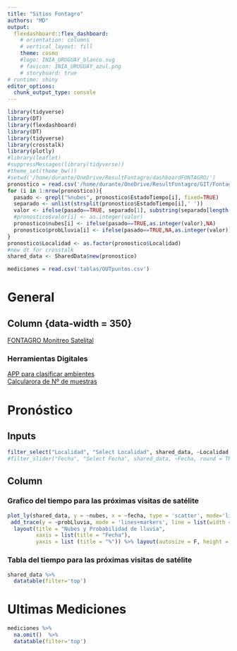 ```yaml
---
title: "Sitios Fontagro"
authors: "MD"
output: 
  flexdashboard::flex_dashboard:
    # orientation: columns
    # vertical_layout: fill
    theme: cosmo
    #logo: INIA_URUGUAY_blanco.svg
    # favicon: INIA_URUGUAY_azul.png
    # storyboard: true
# runtime: shiny
editor_options: 
  chunk_output_type: console
---
```


```r
library(tidyverse)
library(DT)
library(flexdashboard)
library(DT)
library(tidyverse)
library(crosstalk)
library(plotly)
#library(leaflet)
#suppressMessages(library(tidyverse))
#theme_set(theme_bw())
#setwd('/home/durante/OneDrive/ResultFontagro/dashboardFONTAGRO/')
pronostico = read.csv('/home/durante/OneDrive/ResultFontagro/GIT/FontagroMuestreos/tablas/OUTpronostico.csv')
for (i in 1:nrow(pronostico)){
  pasado <- grepl("%nubes", pronostico$EstadoTiempo[i], fixed=TRUE)
  separado <- unlist(strsplit(pronostico$EstadoTiempo[i],' '))
  valor <- ifelse(pasado==TRUE, separado[1], substring(separado[length(separado)],1,nchar(separado[length(separado)])-1))
  #pronostico$valor[i] <- as.integer(valor)
  pronostico$nubes[i] <- ifelse(pasado==TRUE,as.integer(valor),NA)
  pronostico$probLluvia[i] <- ifelse(pasado==TRUE,NA,as.integer(valor))
}
pronostico$Localidad <- as.factor(pronostico$Localidad)
#new dt for crosstalk
shared_data <- SharedData$new(pronostico)

mediciones = read.csv('tablas/OUTpuntos.csv')
```

# General

## Column {data-width = 350} {.tabset}
[FONTAGRO Monitreo Satelital](https://www.fontagro.org/new/proyectos/monitoreosatelital)

### Herramientas Digitales
[APP para clasificar ambientes](https://ee-fontagrobiomasa.projects.earthengine.app/view/clasificacion)  
[Calcularora de Nº de muestras](https://fontagrobiomasa.shinyapps.io/calculadoraNmuestras/)

# Pronóstico
Inputs {.sidebar data-width=250}
-----------------------------------------------

```r
filter_select("Localidad", "Select Localidad", shared_data, ~Localidad, multiple = FALSE)
#filter_slider("Fecha", "Select Fecha", shared_data, ~Fecha, round = TRUE, ticks = FALSE)
```
Column {data-width=700}
---------------------------------------------

### Grafico del tiempo para las próximas visitas de satélite
```r
plot_ly(shared_data, y = ~nubes, x = ~fecha, type = 'scatter', mode='lines+markers', line = list(width = 1), color = I(~Localidad), orientation = 'h') %>%
 add_trace(y = ~probLluvia, mode = 'lines+markers', line = list(width = 1, dash = 'dot')) %>%
  layout(title = "Nubes y Probabilidad de lluvia",
         xaxis = list(title = "Fecha"),
         yaxis = list (title = "%")) %>% layout(autosize = F, height = 300)
```
### Tabla del tiempo para las próximas visitas de satélite
```r
shared_data %>%
  datatable(filter='top')
```
#  Ultimas Mediciones
```r
mediciones %>%
  na.omit()  %>%
  datatable(filter='top')
```
